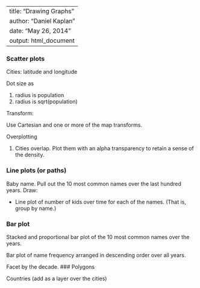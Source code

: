 





---
title: "Drawing Graphs"
author: "Daniel Kaplan"
date: "May 26, 2014"
output: html_document
---

### Scatter plots

Cities: latitude and longitude

Dot size as 

1. radius is population
2. radius is sqrt(population)

Transform:

Use Cartesian and one or more of the map transforms.

Overplotting

1. Cities overlap.  Plot them with an alpha transparency to retain a sense of the density.

### Line plots (or paths)

Baby name.  Pull out the 10 most common names over the last hundred years.  Draw:

* Line plot of number of kids over time for each of the names.  (That is, group by name.)

### Bar plot

Stacked and proportional bar plot of the 10 most common names over the years.

Bar plot of name frequency arranged in descending order over all years.  

Facet by the decade.
### Polygons

Countries (add as a layer over the cities)